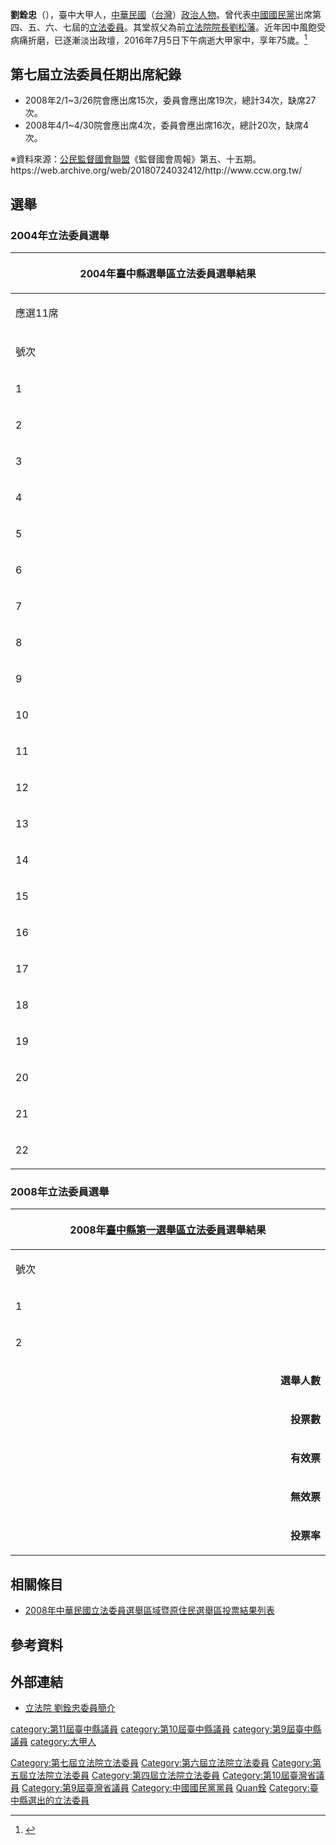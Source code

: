 {{Infobox AM
| name                = 劉銓忠
| image               = 
| order= {{ROC}}[[立法院|立法院]]立法委員
| term_start= 1999年2月1日
| term_end= 2012年1月31日
| constituency=   →[[臺中縣選舉區|臺中縣選舉區]]<br>→[[臺中縣第一選舉區|臺中縣第一選舉區]]<br>[[臺中市第一選舉區|臺中市第一選舉區]]
| successor=[[蔡其昌|蔡其昌]]  
| sex                 = 男
| birth_date          = 1942年4月5日
| birth_place         = {{TWN-JPN}}[[臺中州|臺中州]][[大甲郡|大甲郡]]
| death_date          ={{death date and age|2016|7|5|1942|4|5}}
| death_place         = {{TWN}}[[台中市|台中市]][[大甲區|大甲區]]
| nationality         = {{Flag|Empire of Japan}}（-1945年）<br>{{ROC}}
| party               = {{Kmt}}
| spouse              = 
| alma_mater          = 
| website = 
}}
{{Infobox EPW
| educate = 
*高職畢業
| past = 
*臺中縣大甲鎮公所（第十屆）代表
*臺中縣議會（第九屆）議員
*臺中縣議會（第十屆）議員
*臺中縣議會（第十一屆）議員
*臺灣省議會（第九屆）議員
*臺灣省議會（第十屆）議員
*大甲國際青年商會（第三屆）會長
*臺中縣農會理事長
*臺中縣動物保護協會理事長
*臺中農田水利會會務委員
*大甲高工文教基金會董事長
*臺中港繁榮促進委員會理事長
*臺中縣兵役協會委員
*臺中縣義警輔導員
*臺灣省合作金庫理事
*中華民國超級市場理事
*致用工商家長會會長
*大甲民防隊副中隊長
*大甲高工校友會理事長
*台灣省農會（第十五屆）理事長
*台灣省農會（第十六屆）理事長
*立法院（第四屆）委員<br><span style="color: blue;">(1999年-2002年)</span>
*立法院（第五屆）委員<br><span style="color: blue;">(2002年-2005年)</span>
*立法院（第六屆）委員<br><span style="color: blue;">(2005年-2008年)</span>
*立法院（第七屆）委員<br><span style="color: blue;">(2008年-2012年)</span>
}}
'''劉銓忠'''（{{bd|1942年|4月5日|2016年|7月5日|catIdx=L劉}}），臺中大甲人，[[中華民國|中華民國]]（[[台灣|台灣]]）[[政治人物|政治人物]]。曾代表[[中國國民黨|中國國民黨]]出席第四、五、六、七屆的[[立法委員|立法委員]]。其堂叔父為前[[立法院院長|立法院院長]][[劉松藩|劉松藩]]。近年因中風飽受病痛折磨，已逐漸淡出政壇，2016年7月5日下午病逝大甲家中，享年75歲。<ref>{{Cite web |url = http://news.ltn.com.tw/news/politics/breakingnews/1753429 |title = 前立委劉銓忠病逝 享年75歲 |author =  |date = 2016-07-06 |publisher = 自由時報 |language = zh-hant |accessdate =  |quote =  |archive-date = 2016-07-06 |archive-url = https://web.archive.org/web/20160706094853/http://news.ltn.com.tw/news/politics/breakingnews/1753429 |dead-url = no }}</ref>

==第七屆立法委員任期出席紀錄==
*2008年2/1~3/26院會應出席15次，委員會應出席19次，總計34次，缺席27次。
*2008年4/1~4/30院會應出席4次，委員會應出席16次，總計20次，缺席4次。

※資料來源：[[公民監督國會聯盟|公民監督國會聯盟]]《監督國會周報》第五、十五期。https://web.archive.org/web/20180724032412/http://www.ccw.org.tw/
==選舉==
===2004年立法委員選舉===
{|class="wikitable sortable collapsible autocollapse" style="margin:auto; text-align:center"
|-
! colspan="7" width=620px|2004年臺中縣選舉區立法委員選舉結果
|-
! colspan="7" width=620px|應選11席
|-
!width=35 scope="col" class="unsortable"| 號次
!width=55 scope="col" class="unsortable"| 候選人
!width=120 scope="col" class="unsortable"| 政黨
!width=75 scope="col" class="unsortable"| 得票數
!width=75 scope="col" class="unsortable"| 得票率
!width=49 scope="col" class="unsortable"| 當選標記
|-
|1||[[林振昌|林振昌]]||{{Nonp}}||style="border-left:4px solid #000000;" align="right"|490
|align="right"|0.08%
|align="center"|
|-
|2||[[王戴春滿|王戴春滿]]||{{Tsu}}||style="border-left:4px solid #C69E6A;" align="right"|23,009
|align="right"|3.64%
|align="center"|
|-
|3||[[謝欣霓|謝欣霓]]||{{DPP}}||style="border-left:4px solid #1B9431;" align="right"|59,246
|align="right"|9.37%
|align="center"|[[File:Vote1.svg|20px]]
|-
|4||[[莊喬松|莊喬松]]||{{Nonp}}||style="border-left:4px solid #000000;" align="right"|433
|align="right"|0.07%
|align="center"|
|-
|5||[[施重光|施重光]]||{{Nonp}}||style="border-left:4px solid #000000;" align="right"|367
|align="right"|0.06%
|align="center"|
|-
|6||[[江連福|江連福]]||{{Kmt}}||style="border-left:4px solid #000099;" align="right"|47,534
|align="right"|7.52%
|align="center"|[[File:Vote1.svg|20px]]
|-
|7||[[紀國棟|紀國棟]]||{{Kmt}}||style="border-left:4px solid #000099;" align="right"|43,617
|align="right"|6.90%
|align="center"|[[File:Vote1.svg|20px]]
|-
|8||[[劉瑞龍|劉瑞龍]]||{{Dpp}}||style="border-left:4px solid #1B9431;" align="right"|13,421
|align="right"|2.12%
|align="center"|
|-
|9||[[吳富貴|吳富貴]]||{{Dpp}}||style="border-left:4px solid #1B9431;" align="right"|49,468
|align="right"|7.82%
|align="center"|[[File:Vote1.svg|20px]]
|-
|10||[[徐中雄|徐中雄]]||{{KMT}}||style="border-left:4px solid #000099;" align="right"|38,362
|align="right"|6.07%
|align="center"|[[File:Vote1.svg|20px]]
|-
|11||[[林樵鋒|林樵鋒]]||[[工教聯盟|工教聯盟]]||style="border-left:4px solid #000000;" align="right"|3,176
|align="right"|0.50%
|align="center"|
|-
|12||[[馮定國|馮定國]]||{{Pfp}}||style="border-left:4px solid #F75000;" align="right"|55,419
|align="right"|8.76%
|align="center"|[[File:Vote1.svg|20px]]
|-
|13||'''劉銓忠'''||{{KMT}}||style="border-left:4px solid #000099;" align="right"|59,663
|align="right"|9.43%
|align="center"|[[File:Vote1.svg|20px]]
|-
|14||[[楊天生|楊天生]]||{{Nonp}}||style="border-left:4px solid #000000;" align="right"|28,910
|align="right"|4.57%
|align="center"|
|-
|15||[[簡肇棟|簡肇棟]]||{{DPP}}||style="border-left:4px solid #1B9431;" align="right"|28,300
|align="right"|4.48%
|align="center"|
|-
|16||[[吳清溪|吳清溪]]||{{Nonp}}||style="border-left:4px solid #000000;" align="right"|750
|align="right"|0.12%
|align="center"|
|-
|17||[[楊瓊瓔|楊瓊瓔]]||{{Kmt}}||style="border-left:4px solid #000099;" align="right"|43,134
|align="right"|6.82%
|align="center"|[[File:Vote1.svg|20px]]
|-
|18||[[黃金推|黃金推]]||{{Nonp}}||style="border-left:4px solid #000000;" align="right"|318
|align="right"|0.05%
|align="center"|
|-
|19||[[顏清標|顏清標]]||{{Npsu}}||style="border-left:4px solid #C20F51;" align="right"|46,111
|align="right"|7.29%
|align="center"|[[File:Vote1.svg|20px]]
|-
|20||[[郭俊銘|郭俊銘]]||{{Dpp}}||style="border-left:4px solid #1B9431;" align="right"|35,450
|align="right"|5.61%
|align="center"|[[File:Vote1.svg|20px]]
|-
|21||[[蔡其昌|蔡其昌]]||{{Dpp}}||style="border-left:4px solid #1B9431;" align="right"|39,804
|align="right"|6.29%
|align="center"|[[File:Vote1.svg|20px]]
|-
|22||[[張錦湖|張錦湖]]||{{Tsu}}||style="border-left:4px solid #C69E6A;" align="right"|15,390
|align="right"|2.43%
|align="center"|
|}

===2008年立法委員選舉===
{|class="wikitable collapsible" style="text-align:center"
|-
! colspan="7" width=620px|2008年[[臺中市第一選舉區|臺中縣第一選舉區]][[立法委員|立法委員]]選舉結果
|-
!width=35| 號次
!width=55| 候選人
!width=120| 政黨
!width=75| 得票數
!width=75| 得票率
!width=49| 當選標記
|-
|1||'''[[蔡其昌|蔡其昌]]'''||{{dpp}}||style="border-left:4px solid #1B9431;" align="right"|51,624
|align="right"|46.40%
|align="center"|
|-
|2||'''劉銓忠'''||{{kmt}}||style="border-left:4px solid #000099;" align="right"|59,632
|align="right"|53.60%
|align="center"|[[File:Vote1.svg|20px]]
|- bgcolor=EEEEEE 
| colspan="3" align="right" | '''選舉人數''' || colspan="3" align="left" |　197,678
|- bgcolor=EEEEEE 
| colspan="3" align="right" | '''投票數''' || colspan="3" align="left" |　113,798
|- bgcolor=EEEEEE 
| colspan="3" align="right" | '''有效票''' || colspan="3" align="left" |　111,256
|- bgcolor=EEEEEE 
| colspan="3" align="right" | '''無效票''' || colspan="3" align="left" |　2,542
|- bgcolor=EEEEEE 
| colspan="3" align="right" | '''投票率''' || colspan="3" align="left" |　57.57%
|}

==相關條目==
*[[2008年中華民國立法委員選舉區域暨原住民選舉區投票結果列表|2008年中華民國立法委員選舉區域暨原住民選舉區投票結果列表]]

== 參考資料 ==
{{Reflist|2}}

==外部連結==
*[http://www.ly.gov.tw/ly/01_introduce/0103_leg/leg_main/leg_ver01_01.jsp?ItemNO=01030100&lgno=00090&stage=7 立法院 劉銓忠委員簡介]{{Wayback|url=http://www.ly.gov.tw/ly/01_introduce/0103_leg/leg_main/leg_ver01_01.jsp?ItemNO=01030100&lgno=00090&stage=7 |date=20080923183107 }}

{{DEFAULTSORT:Liu劉}}
{{中華民國第四屆立法委員}}
{{中華民國第五屆立法委員}}
{{中華民國第六屆立法委員}}
{{中華民國第七屆立法委員}}
[[Category:第七屆立法院立法委員|Category:第七屆立法院立法委員]]
[[Category:第六屆立法院立法委員|Category:第六屆立法院立法委員]]
[[Category:第五屆立法院立法委員|Category:第五屆立法院立法委員]]
[[Category:第四屆立法院立法委員|Category:第四屆立法院立法委員]]
[[Category:第10屆臺灣省議員|Category:第10屆臺灣省議員]]
[[Category:第9屆臺灣省議員|Category:第9屆臺灣省議員]]
[[category:第11屆臺中縣議員|category:第11屆臺中縣議員]]
[[category:第10屆臺中縣議員|category:第10屆臺中縣議員]]
[[category:第9屆臺中縣議員|category:第9屆臺中縣議員]]
[[Category:中國國民黨黨員|Category:中國國民黨黨員]]
[[category:大甲人|category:大甲人]]
[[Category:劉姓|Quan銓]]
[[Category:臺中縣選出的立法委員|Category:臺中縣選出的立法委員]]